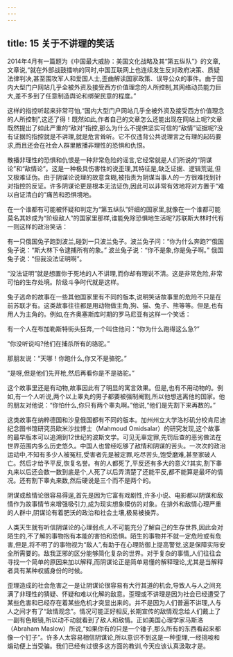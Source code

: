 ```yaml
---
---
---
```

title: 15 关于不讲理的笑话
---



2014年4月有一篇题为《中国最大威胁：美国文化战略及其“第五纵队”》的文章,文章说,“就在外部战鼓擂响的同时,中国互联网上也连续发生反对政府决策、质疑法律判决,甚至围攻军人和爱国人士,歪曲解读国家政策、误导公众的事件。由于国内大型门户网站几乎全被外资及接受西方价值理念的人所控制,其网络动员能力巨大,差不多到了任意制造舆论和绑架民意的程度。”

这样的指控听起来非常可怕,“国内大型门户网站几乎全被外资及接受西方价值理念的人所控制”,这还了得！既然如此,作者自己的文章怎么还能出现在网站上呢?文章既然提出了如此严重的“敌对”指控,那么为什么不提供坚实可信的“敌情”证据呢?没有证据的指控就是不讲理,就是危言耸听。它不仅违背公共说理言之有理的起码要求,而且还会在社会人群里散播非理性的恐惧和仇恨。

散播非理性的恐惧和仇恨是一种非常危险的谣言,它经常就是人们所说的“阴谋论”和“敌情论”。这是一种极具伤害性的说歪理,其特征是,缺乏证据、逻辑荒诞,但又极难证伪。由于阴谋论说理的故意含糊,被指责为阴谋当事人的一方很难找到针对指控的反证。许多阴谋论更是根本无法证伪,因此可以非常有效地将对方置于“难以自证清白的”痛苦和恐惧境地。

在一个谁都有可能被怀疑和判定为“第五纵队”奸细的国家里,就像在一个谁都可能莫名其妙成为“阶级敌人”的国家里那样,谁能免除恐惧地生活呢?苏联斯大林时代有一则这样的政治笑话：

有一只俄国兔子跑到波兰,碰到一只波兰兔子。波兰兔子问：“你为什么奔跑?”俄国兔子说：“斯大林下令逮捕所有的象。” 波兰兔子说：“你不是象,你是兔子啊。” 俄国兔子说：“但我没法证明啊”。

“没法证明”就是想置你于死地的人不讲理,而你却有理说不清。这是非常危险,非常可怕的生存处境。阶级斗争时代就是这样。

兔子逃命的故事在一些其他国家里有不同的版本,说明笑话故事里的危险不只是在前苏联才有。这类故事往往都是用动物做主角,狗、猫、兔子、熊等等。但是,也有用人为主角的。例如,在齐奥塞斯库时期的罗马尼亚有这样一个笑话：

有一个人在布加勒斯特街头狂奔,一个叫住他问：“你为什么跑得这么急?”

“你没听说吗?他们在捕杀所有的骆驼。”

那朋友说：“天哪！你跑什么,你又不是骆驼。”

“是呀,但是他们先开枪,然后再看你是不是骆驼。”

这个故事里还是有动物,故事因此有了明显的寓言效果。但是,也有不用动物的。例如,有一个人听说,两个以上睾丸的男子都要被强制阉割,所以他想逃离他的国家。他的朋友对他说：“你怕什么,你只有两个睾丸啊。”他说,“他们是先割下来再数的。”

这类故事在纳粹德国和沙皇俄国都有不同的版本。加州州立大学洛杉矶分校肯尼迪纪念图书馆研究员欧米沙拉博士（Mahmoud Omidsalar）的研究发现,这个故事的最早版本可以追溯到12世纪的波斯文学。可见无辜定罪,先罚后查的恶劣做法在世界范围内多么历史悠久。中国人也曾经吃够了敌情和阴谋的苦头。一次次的政治运动中,不知有多少人被冤枉,受害者先是被定罪,吃尽苦头,饱受磨难,甚至家破人亡。然后才给予平反,恢复名誉。有的人都死了,平反还有多大的意义?其实,割下睾丸来以后还会数一数到底是个,人死了以后弄清楚了还能平反,都不能算是最坏的情况。还有割下睾丸来数,然后硬说是三个而不是两个的。

阴谋或敌情论很容易得逞,首先是因为它富有戏剧性,许多小说、电影都以阴谋和敌情作为故事情节来增强吸引力,成为现实想象模仿的对象。在排外和敌情心理严重的人群中,阴谋论有着肥沃的政治和社会土壤,极易被操弄。

人类天生就有听信阴谋论的心理弱点,人不可能充分了解自己的生存世界,因此会对陌生的,不了解的事物抱有本能的害怕和恐惧。陌生的事物并不就一定危险或有危害,但是,将不明了的事物视为“敌人”,有助于在心理防御上提高警觉,这是保障实际安全所需要的。敌我正邪的区分能够简化复杂的世界。对于复杂的事情,人们往往会寻找一个简单的原因来加以解释,而阴谋论正是简单易懂的解释理论,尤其是当解释者具有某种权威身份的时候。

歪理造成的社会危害之一是让阴谋论很容易有大行其道的机会,导致人与人之间充满了非理性的猜疑、怀疑和难以化解的敌意。歪理或不讲理是因为社会已经遭受了某些危害和已经存在着某些危机才突显出来的。并不是因为人们普遍不讲理,人与人之间才有了“敌情观念”。情况可能正好相反,长期宣传的敌情观念给人们戴上了一副有色眼镜,所以动不动就看到了敌人和敌情。正如美国心理学家马斯洛（Abraham Maslow）所说,“如果你有的只是一个锤子,那么所有的东西看起来都像一个钉子”。许多人太容易相信阴谋论,所以意识不到这是一种歪理,一经挑唆和煽动便上当受骗。我们已经有过很多这方面的教训,今天应该认真汲取才是。